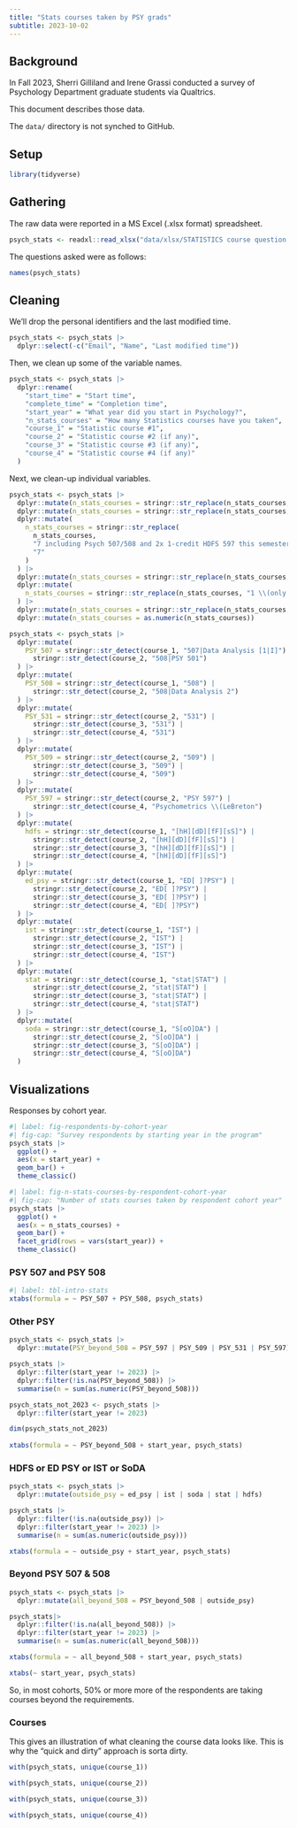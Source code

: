```yaml
---
title: "Stats courses taken by PSY grads"
subtitle: 2023-10-02
---
```


## Background

In Fall 2023, Sherri Gilliland and Irene Grassi conducted a survey of Psychology Department graduate students via Qualtrics.

This document describes those data.

::: {.callout-note}
The `data/` directory is not synched to GitHub.
:::

## Setup

```r
library(tidyverse)
```

## Gathering

The raw data were reported in a MS Excel (.xlsx format) spreadsheet.

```r
psych_stats <- readxl::read_xlsx("data/xlsx/STATISTICS course question.xlsx")
```

The questions asked were as follows:

```r
names(psych_stats)
```

## Cleaning

We'll drop the personal identifiers and the last modified time.

```r
psych_stats <- psych_stats |>
  dplyr::select(-c("Email", "Name", "Last modified time"))
```

Then, we clean up some of the variable names.

```r
psych_stats <- psych_stats |>
  dplyr::rename(
    "start_time" = "Start time",
    "complete_time" = "Completion time",
    "start_year" = "What year did you start in Psychology?",
    "n_stats_courses" = "How many Statistics courses have you taken",
    "course_1" = "Statistic course #1",
    "course_2" = "Statistic course #2 (if any)",
    "course_3" = "Statistic course #3 (if any)",
    "course_4" = "Statistic course #4 (if any)"
  )
```

Next, we clean-up individual variables.

```r
psych_stats <- psych_stats |>
  dplyr::mutate(n_stats_courses = stringr::str_replace(n_stats_courses, "Two", "2")) |>
  dplyr::mutate(n_stats_courses = stringr::str_replace(n_stats_courses, "1 in progress", "1")) |>
  dplyr::mutate(
    n_stats_courses = stringr::str_replace(
      n_stats_courses,
      "7 including Psych 507/508 and 2x 1-credit HDFS 597 this semester",
      "7"
    )
  ) |>
  dplyr::mutate(n_stats_courses = stringr::str_replace(n_stats_courses, "1 \\(At PSU\\)", "1")) |>
  dplyr::mutate(
    n_stats_courses = stringr::str_replace(n_stats_courses, "1 \\(only counting Penn State courses\\)", "1")
  ) |>
  dplyr::mutate(n_stats_courses = stringr::str_replace(n_stats_courses, "507 this semester", "1")) |>
  dplyr::mutate(n_stats_courses = as.numeric(n_stats_courses))
```

```r
psych_stats <- psych_stats |>
  dplyr::mutate(
    PSY_507 = stringr::str_detect(course_1, "507|Data Analysis [1|I]") |
      stringr::str_detect(course_2, "508|PSY 501")
  ) |>
  dplyr::mutate(
    PSY_508 = stringr::str_detect(course_1, "508") |
      stringr::str_detect(course_2, "508|Data Analysis 2")
  ) |>
  dplyr::mutate(
    PSY_531 = stringr::str_detect(course_2, "531") |
      stringr::str_detect(course_3, "531") |
      stringr::str_detect(course_4, "531")
  ) |>
  dplyr::mutate(
    PSY_509 = stringr::str_detect(course_2, "509") |
      stringr::str_detect(course_3, "509") |
      stringr::str_detect(course_4, "509")
  ) |>
  dplyr::mutate(
    PSY_597 = stringr::str_detect(course_2, "PSY 597") |
      stringr::str_detect(course_4, "Psychometrics \\(LeBreton")
  ) |>
  dplyr::mutate(
    hdfs = stringr::str_detect(course_1, "[hH][dD][fF][sS]") |
      stringr::str_detect(course_2, "[hH][dD][fF][sS]") |
      stringr::str_detect(course_3, "[hH][dD][fF][sS]") |
      stringr::str_detect(course_4, "[hH][dD][fF][sS]")
  ) |>
  dplyr::mutate(
    ed_psy = stringr::str_detect(course_1, "ED[ ]?PSY") |
      stringr::str_detect(course_2, "ED[ ]?PSY") |
      stringr::str_detect(course_3, "ED[ ]?PSY") |
      stringr::str_detect(course_4, "ED[ ]?PSY")
  ) |>
  dplyr::mutate(
    ist = stringr::str_detect(course_1, "IST") |
      stringr::str_detect(course_2, "IST") |
      stringr::str_detect(course_3, "IST") |
      stringr::str_detect(course_4, "IST")
  ) |>
  dplyr::mutate(
    stat = stringr::str_detect(course_1, "stat|STAT") |
      stringr::str_detect(course_2, "stat|STAT") |
      stringr::str_detect(course_3, "stat|STAT") |
      stringr::str_detect(course_4, "stat|STAT")
  ) |>
  dplyr::mutate(
    soda = stringr::str_detect(course_1, "S[oO]DA") |
      stringr::str_detect(course_2, "S[oO]DA") |
      stringr::str_detect(course_3, "S[oO]DA") |
      stringr::str_detect(course_4, "S[oO]DA")
  )
```

## Visualizations

Responses by cohort year.

```r
#| label: fig-respondents-by-cohort-year
#| fig-cap: "Survey respondents by starting year in the program"
psych_stats |>
  ggplot() +
  aes(x = start_year) +
  geom_bar() +
  theme_classic()
```

```r
#| label: fig-n-stats-courses-by-respondent-cohort-year
#| fig-cap: "Number of stats courses taken by respondent cohort year"
psych_stats |>
  ggplot() +
  aes(x = n_stats_courses) +
  geom_bar() +
  facet_grid(rows = vars(start_year)) +
  theme_classic()
```

### PSY 507 and PSY 508

```r
#| label: tbl-intro-stats
xtabs(formula = ~ PSY_507 + PSY_508, psych_stats)
```

### Other PSY

```r
psych_stats <- psych_stats |>
  dplyr::mutate(PSY_beyond_508 = PSY_597 | PSY_509 | PSY_531 | PSY_597)

psych_stats |>
  dplyr::filter(start_year != 2023) |>
  dplyr::filter(!is.na(PSY_beyond_508)) |>
  summarise(n = sum(as.numeric(PSY_beyond_508)))

psych_stats_not_2023 <- psych_stats |>
  dplyr::filter(start_year != 2023)

dim(psych_stats_not_2023)
  
xtabs(formula = ~ PSY_beyond_508 + start_year, psych_stats)
```
### HDFS or ED PSY or IST or SoDA

```r
psych_stats <- psych_stats |>
  dplyr::mutate(outside_psy = ed_psy | ist | soda | stat | hdfs)

psych_stats |>
  dplyr::filter(!is.na(outside_psy)) |>
  dplyr::filter(start_year != 2023) |>
  summarise(n = sum(as.numeric(outside_psy)))

xtabs(formula = ~ outside_psy + start_year, psych_stats)
```

### Beyond PSY 507 & 508

```r
psych_stats <- psych_stats |>
  dplyr::mutate(all_beyond_508 = PSY_beyond_508 | outside_psy) 

psych_stats|>
  dplyr::filter(!is.na(all_beyond_508)) |>
  dplyr::filter(start_year != 2023) |>
  summarise(n = sum(as.numeric(all_beyond_508)))

xtabs(formula = ~ all_beyond_508 + start_year, psych_stats)
```


```r
xtabs(~ start_year, psych_stats)
```

So, in most cohorts, 50% or more more of the respondents are taking courses beyond the requirements.

### Courses

This gives an illustration of what cleaning the course data looks like.
This is why the "quick and dirty" approach is sorta dirty.

```r
with(psych_stats, unique(course_1))
```

```r
with(psych_stats, unique(course_2))
```

```r
with(psych_stats, unique(course_3))
```

```r
with(psych_stats, unique(course_4))
```